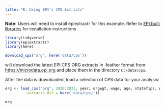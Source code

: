 ```yaml
---
title: "R: Using EPI's CPS Extracts"
---
```


**Note:** Users will need to install epiextractr for this example. Refer to [EPI built libraries](epi-libraries.qmd) for installation instructions

```r

library(tidyverse)
library(epiextractr)
library(here)
```

```r

download_cps("org", here('data/cps'))

```

will download the latest EPI CPS ORG extracts in .feather format from [https://microdata.epi.org](https://microdata.epi.org/) and place them in the directory `C:\data\cps`.

After the data is downloaded, load a selection of CPS data for your analysis:

```r

org <- load_cps("org", 2020:2022, year, orgwgt, wage, age, statefips, wbho, 
         .extracts_dir = here('data/cps/'))

org

```
